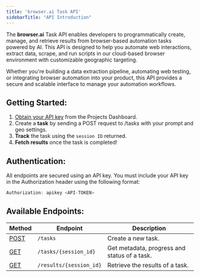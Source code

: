 ```yaml
---
title: 'browser.ai Task API'
sidebarTitle: "API Introduction"
---
```


The **browser.ai** Task API enables developers to programmatically create, manage, and retrieve results from browser-based automation tasks powered by AI. This API is designed to help you automate web interactions, extract data, scrape, and run scripts in our cloud-based browser environment with customizable geographic targeting.

Whether you're building a data extraction pipeline, automating web testing, or integrating browser automation into your product, this API provides a secure and scalable interface to manage your automation workflows.

## Getting Started:
1. [Obtain your API key](https://docs.browser.ai/api-reference/token) from the Projects Dashboard.
2. Create a **task** by sending a POST request to /tasks with your prompt and geo settings.
3. **Track** the task using the `session ID` returned.
4. **Fetch results** once the task is completed!

## Authentication:
All endpoints are secured using an API key. You must include your API key in the Authorization header using the following format:
```javascript
Authorization: apikey <API-TOKEN>
```

## Available Endpoints:
| **Method** | **Endpoint**                  | **Description**                          |
|--------|---------------------------|--------------------------------------|
| [POST](https://docs.browser.ai/api-reference/create-a-new-task)   | `/tasks`                  | Create a new task. |
| [GET](https://docs.browser.ai/api-reference/get-task-metadata)    | `/tasks/{session_id}`     | Get metadata, progress and status of a task.  |
| [GET](https://docs.browser.ai/api-reference/get-task-results)    | `/results/{session_id}`   | Retrieve the results of a task.       |